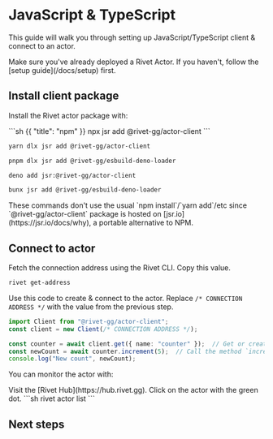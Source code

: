 # JavaScript & TypeScript

This guide will walk you through setting up JavaScript/TypeScript client & connect to an actor.

<Warning>
    Make sure you've already deployed a Rivet Actor. If you haven't, follow the [setup guide](/docs/setup) first.
</Warning>

## Install client package

Install the Rivet actor package with:

<CodeGroup>
```sh {{ "title": "npm" }}
npx jsr add @rivet-gg/actor-client
```

```sh {{ "title": "Yarn" }}
yarn dlx jsr add @rivet-gg/actor-client
```

```sh {{ "title": "pnpm" }}
pnpm dlx jsr add @rivet-gg/esbuild-deno-loader
```

```sh {{ "title": "Deno" }}
deno add jsr:@rivet-gg/actor-client
```

```sh {{ "title": "Bun" }}
bunx jsr add @rivet-gg/esbuild-deno-loader
```
</CodeGroup>

<Info>
    These commands don't use the usual `npm install`/`yarn add`/etc since `@rivet-gg/actor-client` package is hosted on [jsr.io](https://jsr.io/docs/why), a portable alternative to NPM.
</Info>

## Connect to actor

Fetch the connection address using the Rivet CLI. Copy this value.

```sh
rivet get-address
```

Use this code to create & connect to the actor. Replace `/* CONNECTION ADDRESS */` with the value from the previous step.

```typescript
import Client from "@rivet-gg/actor-client";
const client = new Client(/* CONNECTION ADDRESS */);

const counter = await client.get({ name: "counter" });  // Get or create a `counter` actor
const newCount = await counter.increment(5);  // Call the method `increment` on the `counter` actor
console.log("New count", newCount);
```

You can monitor the actor with:

<Tabs>
<Tab title="Hub">
Visit the [Rivet Hub](https://hub.rivet.gg). Click on the actor with the green dot.
</Tab>
<Tab title="CLI">
```sh
rivet actor list
```
</Tab>
</Tabs>

## Next steps

<CardGroup>
    <Card title="What are Actors?" href="/docs/actors" />
    <Card title="RPC" href="/docs/rpc" />
    <Card title="State" href="/docs/events" />
    <Card title="Examples" href="/examples" />
</CardGroup>
